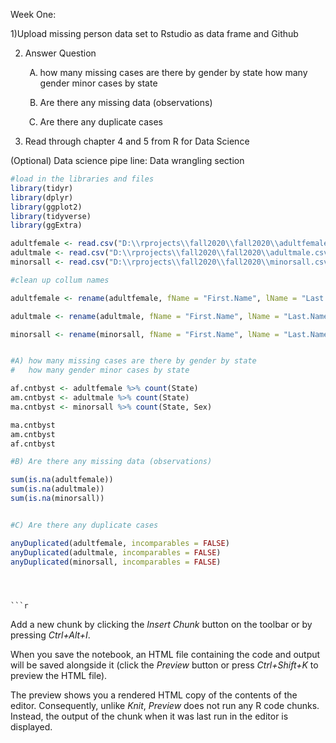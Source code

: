 Week One:

1)Upload missing person data set to Rstudio as data frame and Github

2) Answer Question
	A) how many missing cases are there by gender by state
		how many gender minor cases by state

	B) Are there any missing data (observations)

	C) Are there any duplicate cases

3) Read through chapter 4 and 5 from R for Data Science

(Optional) Data science pipe line: Data wrangling section

```{r}
#load in the libraries and files
library(tidyr)
library(dplyr)
library(ggplot2)
library(tidyverse)
library(ggExtra)

adultfemale <- read.csv("D:\\rprojects\\fall2020\\fall2020\\adultfemale.csv")
adultmale <- read.csv("D:\\rprojects\\fall2020\\fall2020\\adultmale.csv")
minorsall <- read.csv("D:\\rprojects\\fall2020\\fall2020\\minorsall.csv")


```

```{r}

#clean up collum names

adultfemale <- rename(adultfemale, fName = "First.Name", lName = "Last.Name", ethnicity = "Race...Ethnicity", mDate = "Date.Modified", case = "ï..Case.Number", mAge = "Missing.Age")

adultmale <- rename(adultmale, fName = "First.Name", lName = "Last.Name", ethnicity = "Race...Ethnicity", mDate = "Date.Modified", case = "ï..Case.Number", mAge = "Missing.Age")

minorsall <- rename(minorsall, fName = "First.Name", lName = "Last.Name", ethnicity = "Race...Ethnicity", mDate = "Date.Modified", case = "ï..Case.Number", mAge = "Missing.Age")


#A) how many missing cases are there by gender by state
#   how many gender minor cases by state 

af.cntbyst <- adultfemale %>% count(State)
am.cntbyst <- adultmale %>% count(State)
ma.cntbyst <- minorsall %>% count(State, Sex)

ma.cntbyst
am.cntbyst
af.cntbyst

```
```{r}
#B) Are there any missing data (observations)

sum(is.na(adultfemale))
sum(is.na(adultmale))
sum(is.na(minorsall))



```

```{r}
#C) Are there any duplicate cases

anyDuplicated(adultfemale, incomparables = FALSE)
anyDuplicated(adultmale, incomparables = FALSE)
anyDuplicated(minorsall, incomparables = FALSE)

```

```{r}




```

```


```{r}


```



Add a new chunk by clicking the *Insert Chunk* button on the toolbar or by pressing *Ctrl+Alt+I*.

When you save the notebook, an HTML file containing the code and output will be saved alongside it (click the *Preview* button or press *Ctrl+Shift+K* to preview the HTML file).

The preview shows you a rendered HTML copy of the contents of the editor. Consequently, unlike *Knit*, *Preview* does not run any R code chunks. Instead, the output of the chunk when it was last run in the editor is displayed.
